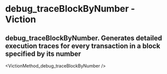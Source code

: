 # debug_traceBlockByNumber - Viction

## debug_traceBlockByNumber. Generates detailed execution traces for every transaction in a block specified by its number


<VictionMethod_debug_traceBlockByNumber />
